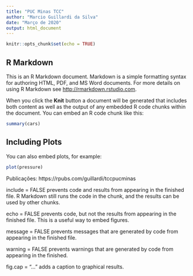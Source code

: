 ```yaml
---
title: "PUC Minas TCC"
author: "Marcio Guillardi da Silva"
date: "Março de 2020"
output: html_document
---
```


```r
knitr::opts_chunk$set(echo = TRUE)
```

## R Markdown

This is an R Markdown document. Markdown is a simple formatting syntax for authoring HTML, PDF, and MS Word documents. For more details on using R Markdown see <http://rmarkdown.rstudio.com>.

When you click the **Knit** button a document will be generated that includes both content as well as the output of any embedded R code chunks within the document. You can embed an R code chunk like this:

```r
summary(cars)
```

## Including Plots

You can also embed plots, for example:

```r
plot(pressure)
```

Publicações:
https://rpubs.com/guillardi/tccpucminas



include = FALSE 
prevents code and results from appearing in the finished file. R Markdown still runs the code in the chunk, and the results can be used by other chunks.

echo = FALSE 
prevents code, but not the results from appearing in the finished file. This is a useful way to embed figures.

message = FALSE 
prevents messages that are generated by code from appearing in the finished file.

warning = FALSE 
prevents warnings that are generated by code from appearing in the finished.

fig.cap = "..." 
adds a caption to graphical results.

